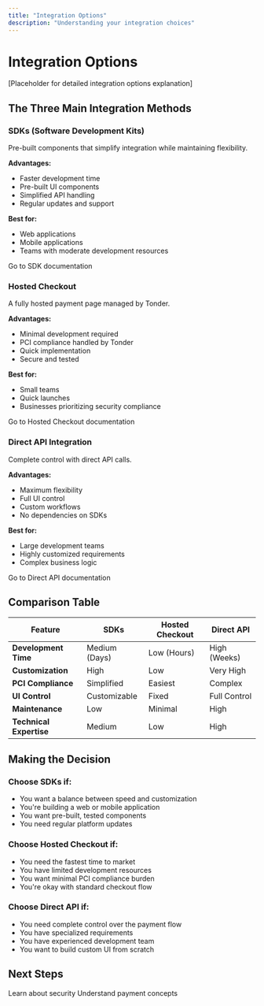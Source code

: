 ```yaml
---
title: "Integration Options"
description: "Understanding your integration choices"
---
```


# Integration Options

[Placeholder for detailed integration options explanation]

## The Three Main Integration Methods

### SDKs (Software Development Kits)

Pre-built components that simplify integration while maintaining flexibility.

**Advantages:**
- Faster development time
- Pre-built UI components
- Simplified API handling
- Regular updates and support

**Best for:**
- Web applications
- Mobile applications
- Teams with moderate development resources

<Card title="Explore SDK Documentation" icon="code" href="/mock-sdks/overview">
  Go to SDK documentation
</Card>

### Hosted Checkout

A fully hosted payment page managed by Tonder.

**Advantages:**
- Minimal development required
- PCI compliance handled by Tonder
- Quick implementation
- Secure and tested

**Best for:**
- Small teams
- Quick launches
- Businesses prioritizing security compliance

<Card title="Explore Hosted Checkout" icon="browser" href="/mock-hosted/overview">
  Go to Hosted Checkout documentation
</Card>

### Direct API Integration

Complete control with direct API calls.

**Advantages:**
- Maximum flexibility
- Full UI control
- Custom workflows
- No dependencies on SDKs

**Best for:**
- Large development teams
- Highly customized requirements
- Complex business logic

<Card title="Explore Direct API" icon="terminal" href="/mock-direct-api/overview">
  Go to Direct API documentation
</Card>

## Comparison Table

| Feature | SDKs | Hosted Checkout | Direct API |
|---------|------|-----------------|------------|
| **Development Time** | Medium (Days) | Low (Hours) | High (Weeks) |
| **Customization** | High | Low | Very High |
| **PCI Compliance** | Simplified | Easiest | Complex |
| **UI Control** | Customizable | Fixed | Full Control |
| **Maintenance** | Low | Minimal | High |
| **Technical Expertise** | Medium | Low | High |

## Making the Decision

### Choose SDKs if:
- You want a balance between speed and customization
- You're building a web or mobile application
- You want pre-built, tested components
- You need regular platform updates

### Choose Hosted Checkout if:
- You need the fastest time to market
- You have limited development resources
- You want minimal PCI compliance burden
- You're okay with standard checkout flow

### Choose Direct API if:
- You need complete control over the payment flow
- You have specialized requirements
- You have experienced development team
- You want to build custom UI from scratch

## Next Steps

<CardGroup cols={2}>
  <Card title="Security Overview" icon="shield" href="/mock-guides/introduction/security">
    Learn about security
  </Card>
  <Card title="Core Concepts" icon="book" href="/mock-guides/core-concepts/payment-lifecycle-overview">
    Understand payment concepts
  </Card>
</CardGroup>

